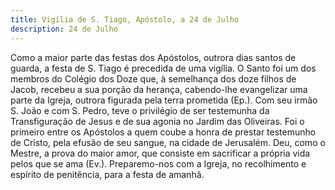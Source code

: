 ```yaml
---
title: Vigília de S. Tiago, Apóstolo, a 24 de Julho
description: 24 de Julho
---
```


<aside>
  Como a maior parte das festas dos Apóstolos, outrora dias santos de guarda, a
  festa de S. Tiago é precedida de uma vigília. O Santo foi um dos membros do
  Colégio dos Doze que, à semelhança dos doze filhos de Jacob, recebeu a sua
  porção da herança, cabendo-lhe evangelizar uma parte da Igreja, outrora
  figurada pela terra prometida (Ep.). Com seu irmão S. João e com S. Pedro,
  teve o privilégio de ser testemunha da Transfiguração de Jesus e de sua agonia
  no Jardim das Oliveiras. Foi o primeiro entre os Apóstolos a quem coube a
  honra de prestar testemunho de Cristo, pela efusão de seu sangue, na cidade de
  Jerusalém. Deu, como o Mestre, a prova do maior amor, que consiste em
  sacrificar a própria vida pelos que se ama (Ev.). Preparemo-nos com a Igreja,
  no recolhimento e espírito de penitência, para a festa de amanhã.
</aside>


<Missa />
